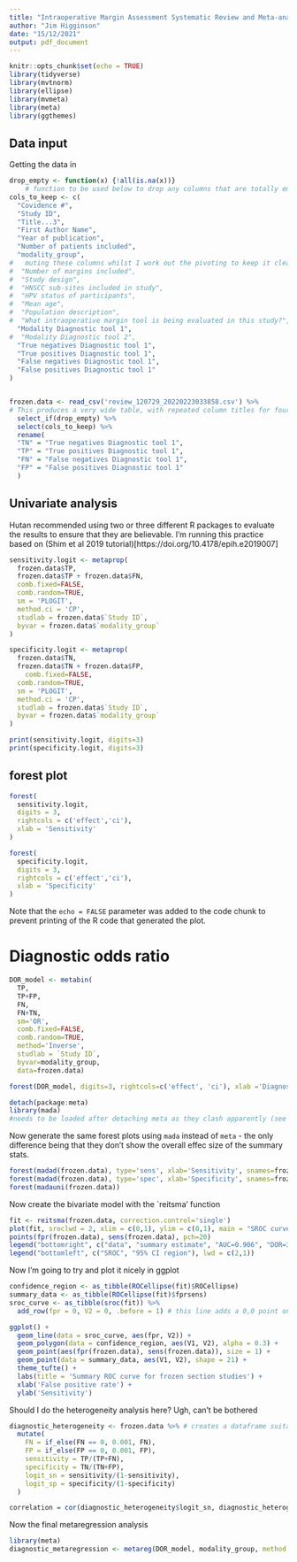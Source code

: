 ```yaml
---
title: "Intraoperative Margin Assessment Systematic Review and Meta-analysis"
author: "Jim Higginson"
date: "15/12/2021"
output: pdf_document
---
```


```r
knitr::opts_chunk$set(echo = TRUE)
library(tidyverse)
library(mvtnorm)
library(ellipse)
library(mvmeta)
library(meta)
library(ggthemes)

```

## Data input

Getting the data in

```r

drop_empty <- function(x) {!all(is.na(x))}
    # function to be used below to drop any columns that are totally empty.
cols_to_keep <- c(
  "Covidence #",
  "Study ID",
  "Title...3",
  "First Author Name",
  "Year of publication",
  "Number of patients included",
  "modality_group",
#   muting these columns whilst I work out the pivoting to keep it cleaner
#  "Number of margins included",
#  "Study design",
#  "HNSCC sub-sites included in study",
#  "HPV status of participants",
#  "Mean age",
#  "Population description",
#  "What intraoperative margin tool is being evaluated in this study?",
  "Modality Diagnostic tool 1",
#  "Modality Diagnostic tool 2",
  "True negatives Diagnostic tool 1",
  "True positives Diagnostic tool 1",
  "False negatives Diagnostic tool 1",
  "False positives Diagnostic tool 1"
)


frozen.data <- read_csv('review_120729_20220223033858.csv') %>% 
# This produces a very wide table, with repeated column titles for four diagnostic modalitiies, even though most papers will only discuss one. 
  select_if(drop_empty) %>% 
  select(cols_to_keep) %>% 
  rename(
  "TN" = "True negatives Diagnostic tool 1",
  "TP" = "True positives Diagnostic tool 1",
  "FN" = "False negatives Diagnostic tool 1",
  "FP" = "False positives Diagnostic tool 1"
  )

```

## Univariate analysis

Hutan recommended using two or three different R packages to evaluate the results to ensure that they are believable.
I'm running this practice based on (Shim et al 2019 tutorial)[https://doi.org/10.4178/epih.e2019007]

```r
sensitivity.logit <- metaprop(
  frozen.data$TP, 
  frozen.data$TP + frozen.data$FN,
  comb.fixed=FALSE,
  comb.random=TRUE,
  sm = 'PLOGIT',
  method.ci = 'CP',
  studlab = frozen.data$`Study ID`,
  byvar = frozen.data$`modality_group`
)

specificity.logit <- metaprop(
  frozen.data$TN,
  frozen.data$TN + frozen.data$FP,
    comb.fixed=FALSE,
  comb.random=TRUE,
  sm = 'PLOGIT',
  method.ci = 'CP',
  studlab = frozen.data$`Study ID`,
  byvar = frozen.data$`modality_group`
)

print(sensitivity.logit, digits=3)
print(specificity.logit, digits=3)
```


## forest plot


```r
forest(
  sensitivity.logit,
  digits = 3,
  rightcols = c('effect','ci'),
  xlab = 'Sensitivity'
)

forest(
  specificity.logit,
  digits = 3,
  rightcols = c('effect','ci'),
  xlab = 'Specificity'
)
```

Note that the `echo = FALSE` parameter was added to the code chunk to prevent printing of the R code that generated the plot.


# Diagnostic odds ratio

```r
DOR_model <- metabin(
  TP,
  TP+FP,
  FN,
  FN+TN, 
  sm='OR', 
  comb.fixed=FALSE,
  comb.random=TRUE, 
  method='Inverse', 
  studlab = `Study ID`, 
  byvar=modality_group, 
  data=frozen.data)
```
```r
forest(DOR_model, digits=3, rightcols=c('effect', 'ci'), xlab ='Diagnostic Odds Ratio')
```


```r
detach(package:meta)
library(mada) 
#needs to be loaded after detaching meta as they clash apparently (see Shim2019)
```

Now generate the same forest plots using `mada` instead of `meta` - the only difference being that they don't show the overall effec size of the summary stats.

```r
forest(madad(frozen.data), type='sens', xlab='Sensitivity', snames=frozen.data$`Study ID`)
forest(madad(frozen.data), type='spec', xlab='Specificity', snames=frozen.data$`Study ID`)
forest(madauni(frozen.data))
```

Now create the bivariate model with the `reitsma' function
```r
fit <- reitsma(frozen.data, correction.control='single')
plot(fit, sroclwd = 2, xlim = c(0,1), ylim = c(0,1), main = "SROC curve (bivariate model) for Diagnostic Test Accuracy")
points(fpr(frozen.data), sens(frozen.data), pch=20)
legend("bottomright", c("data", "summary estimate", "AUC=0.906", "DOR=37.935", "Sensitivity=0.841", "Specificity=0.861"), pch = c(20,1,1000,1000,1000,1000) ) 
legend("bottomleft", c("SROC", "95% CI region"), lwd = c(2,1))
```

Now I'm going to try and plot it nicely in ggplot

```r

confidence_region <- as_tibble(ROCellipse(fit)$ROCellipse)
summary_data <- as_tibble(ROCellipse(fit)$fprsens)
sroc_curve <- as_tibble(sroc(fit)) %>% 
  add_row(fpr = 0, V2 = 0, .before = 1) # this line adds a 0,0 point on the line to make the graph look better

ggplot() +
  geom_line(data = sroc_curve, aes(fpr, V2)) +
  geom_polygon(data = confidence_region, aes(V1, V2), alpha = 0.3) +
  geom_point(aes(fpr(frozen.data), sens(frozen.data)), size = 1) +
  geom_point(data = summary_data, aes(V1, V2), shape = 21) +
  theme_tufte() +
  labs(title = 'Summary ROC curve for frozen section studies') +
  xlab('False positive rate') +
  ylab('Sensitivity')


```
Should I do the heterogeneity analysis here? Ugh, can't be bothered

```r
diagnostic_heterogeneity <- frozen.data %>% # creates a dataframe suitable for logit transformation
  mutate(
    FN = if_else(FN == 0, 0.001, FN),
    FP = if_else(FP == 0, 0.001, FP),
    sensitivity = TP/(TP+FN),
    specificity = TN/(TN+FP),
    logit_sn = sensitivity/(1-sensitivity),
    logit_sp = specificity/(1-specificity)
  )

correlation = cor(diagnostic_heterogeneity$logit_sn, diagnostic_heterogeneity$logit_sp)
```



Now the final metaregression analysis

```r
library(meta)
diagnostic_metaregression <- metareg(DOR_model, modality_group, method.tau = 'REML', digits = 3)
```


